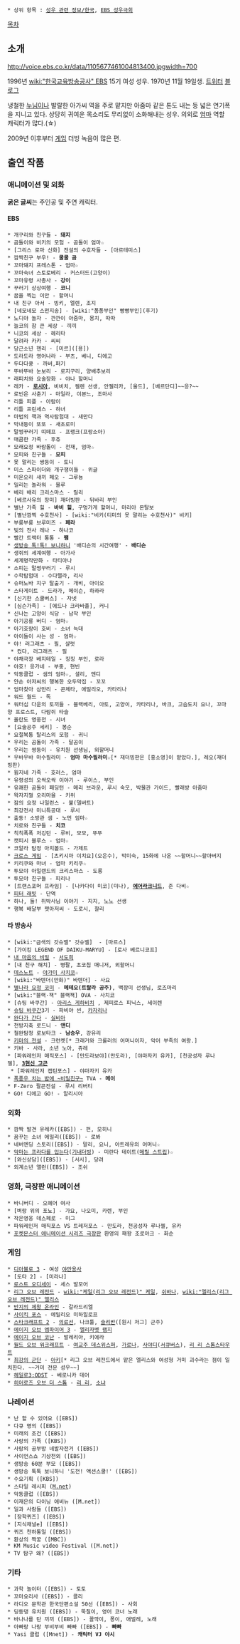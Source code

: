  * 상위 항목 : [[성우 관련 정보/한국]], [[EBS 성우극회]]

[[목차]]
== 소개 ==

http://voice.ebs.co.kr/data/1105677461004813400.jpgwidth=700

1996년 [[wiki:"한국교육방송공사" EBS]] 15기 여성 성우. 1970년 11월 19일생. [https://twitter.com/#!/totoro4ever 트위터] [http://blog.naver.com/hisim04 블로그]

냉철한 [[누님]]이나 발랄한 아가씨 역을 주로 맡지만 아줌마 같은 톤도 내는 등 넓은 연기폭을 지니고 있다. 상당히 귀여운 목소리도 무리없이 소화해내는 성우. 의외로 [[엄마]] 역할 캐릭터가 많다.(☆)

2009년 이후부터 [[게임]] 더빙 녹음이 많은 편.

== 출연 작품 ==
=== 애니메이션 및 외화 ===
'''굵은 글씨'''는 주인공 및 주연 캐릭터.

==== EBS ====
 * 개구리와 친구들 - '''돼지'''
 * 곰돌이와 비키의 모험 - 곰돌이 엄마☆
 * [그리스 로마 신화] 전설의 수호자들 - [아르테미스]
 * 깜짝친구 부우! - '''쿨쿨 곰'''
 * 꼬마돼지 프레스톤 - 엄마☆
 * 꼬마숙녀 스토로베리 - 커스터드(고양이)
 * 꼬마유령 사총사 - '''강이'''
 * 꾸러기 상상여행 - '''코니'''
 * 꿈을 찍는 이안 - 할머니
 * 내 친구 아서 - 빙키, 엘렌, 조지
 * [네모네모 스펀지송] - [wiki:"퐁퐁부인" 빵빵부인](후기)
 * 노디야 놀자 - 깐깐이 아줌마, 몽치, 따따
 * 늘코의 참 큰 세상 - 끼끼
 * 니코의 세상 - 헤리타
 * 달려라 카카 - 씨씨
 * 당근소년 헨리 - [미르]([용])
 * 도라도라 영어나라 - 부츠, 베니, 디에고
 * 두다다쿵 - 까버,퍼기
 * 뚜바뚜바 눈보리 - 로지구리, 양배추보리
 * 래피치와 요술장화 - 야나 할머니
 * 레카 - '''[[로시아]]''', 비비치, 켈렌 선생, 안젤리카, [울드], [베르단디]~~응?~~
 * 로빈은 사춘기 - 마일라, 이본느, 조마사
 * 리틀 피플 - 아람이
 * 리틀 프린세스 - 하녀
 * 마법의 책과 역사탐험대 - 새만다
 * 막내둥이 또또 - 새초로미
 * 말썽꾸러기 띠떼프 - 프랭크(프랑소아)
 * 매콤한 가족 - 후츄
 * 모래요정 바람돌이 - 천재, 엄마☆
 * 모피와 친구들 - '''모피'''
 * 못 말리는 쌍둥이 - 토니
 * 미스 스파이더와 개구쟁이들 - 위글
 * 미운오리 새끼 페오 - 그루뇽
 * 밀리는 놀라워 - 물루
 * 베리 배리 크리스마스 - 릴리
 * [베르사유의 장미] 재더빙판 - 뒤바리 부인
 * 별난 가족 힐 - '''바비 힐''', 구멍가게 할머니, 마리아 몬탈보
 * [별난깜찍 수호천사] - [wiki:"비키(티미의 못 말리는 수호천사)" 비키]
 * 부릉부릉 브루미즈 - '''페라'''
 * 빛의 전사 레나 - 하나코
 * 빨간 트랙터 통통 - '''팸'''
 * [[생방송 톡!톡! 보니하니]] '배디슨의 시간여행' - '''배디슨'''
 * 생쥐의 세계여행 - 아가사
 * 세계명작만화 - 타티아나
 * 소피는 말썽꾸러기 - 루시
 * 수학탐험대 - 수다렐라, 리사
 * 슈퍼노바 지구 탈출기 - 개비, 아이오
 * 스타게이트 - 드라가, 메이슨, 하콰라
 * [신기한 스쿨버스] - 자넷
 * [심슨가족] - [에드나 크라바플], 커니
 * 신나는 고양이 식당 - 남작 부인
 * 아기공룡 버디 - 엄마☆
 * 아기호랑이 호비 - 소녀 늑대
 * 아이들이 사는 성 - 엄마☆
 * 야! 러그래츠 - 필, 샬럿
  * 컸다, 러그래츠 - 필
 * 야채극장 베지테일 - 징징 부인, 로라
 * 야호! 응가네 - 부중, 현빈
 * 악동클럽 - 샘의 엄마☆, 셜리, 앤디
 * 얀손 아저씨의 행복한 오두막집 - 꼬꼬
 * 엄마찾아 삼만리 - 콘체타, 에밀리오, 카타리나
 * 워드 월드 - 독
 * 워터십 다운의 토끼들 - 블랙베리, 아토, 고양이, 카타리나, 바크, 고슴도치 요나, 꼬마양 프로스트, 다람쥐 타슬
 * 올란도 영웅전 - 시녀
 * [요술공주 세리] - 봉순
 * 요절복통 탈리스의 모험 - 귀니
 * 우리는 곰돌이 가족 - 달곰이
 * 우리는 쌍둥이 - 유치원 선생님, 외할머니
 * 우바우바 마수필라미 - '''엄마 마수필라미'''☆[* 재더빙판은 [홍소영]이 맡았다.], 레오(재더빙판)
 * 윔지네 가족 - 호러스, 엄마
 * 유령성의 오싹오싹 이야기 - 루이스, 부인
 * 유쾌한 곰돌이 패딩턴 - 메리 브라운, 루시 숙모, 박물관 가이드, 빨래방 아줌마
 * 왁자지껄 오리마을 - 키위
 * 잠의 요정 나일런스 - 불(델버트)
 * 최강전사 미니특공대 - 루시
 * 출동! 소방관 샘 - 노먼 엄마☆
 * 치로와 친구들 - '''치코'''
 * 칙칙폭폭 처깅턴 - 루비, 모모, 뚜뚜
 * 캣피시 블루스 - 엄마☆
 * 코알라 탐정 아치볼드 - 가제트
 * [[크로스 게임]] - [츠키시마 이치요](오은수), 박미숙, 15화에 나온 ~~할머니~~할아버지
 * 키리쿠와 마녀 - 엄마 키리쿠☆
 * 투모야 아일랜드의 크리스마스 - 도롱
 * 투모야 친구들 - 피리나
 * [트랜스포머 프라임] - [나카다이 미코](미나), '''[[에어라크니드]]''', 준 다비☆
 * [[피터 래빗]] - 단역
 * 하나, 둘! 쥐박사님 이야기 - 지지, 노노 선생
 * 행복 배달부 팻아저씨 - 도로시, 찰리
==== 타 방송사 ====
 * [wiki:"금색의 갓슈벨" 갓슈벨]  - [마르스]
 * [가이킹 LEGEND OF DAIKU-MARYU] - [로사 베르니코프]
 * [[내 마음의 비밀]] - [[미후네 유리코|서도희]]
 * [내 친구 해치] - 병팔, 초코칩 매니저, 외할머니
 * [[데스노트]] - [[야가미 사치코]]☆
 * [wiki:"바텐더(만화)" 바텐더] - 사요
 * [[별나라 요정 코미]] - '''메테오(트랄라 공주)''', 백장미 선생님, 로즈마리
 * [wiki:"블랙·잭" 블랙잭] OVA - 사치코
 * [슈팅 바쿠간] - [[아리스 게하비치]] , 제피로스 피닉스, 세이렌
 * [[슈팅 바쿠간]]3기 - 파비야 씬, [[카자리나]]
 * [[완더 오버 욘더|완다가 간다]] - [[완더 오버 욘더#s-2.1|실비아]]
 * 천방지축 로드니 - '''앤디'''
 * 철완탐정 로보타크 - '''남승우''', 강유리
 * [[키마의 전설]] - 크런켓[* 크래거와 크롤러의 어머니이자, 악어 부족의 여왕.]
 * 키바 - 사라, 소년 노아, 쥬레
 * [파워레인저 매직포스] - [만도라보야](만도라), [야마자키 유카], [천공성자 루나젤], '''[[3현신 고곤]]'''
  * [파워레인저 캡틴포스] - 야마자키 유카
 * [[폭풍우 치는 밤에#s-1.1|폭풍우 치는 밤에 ~비밀친구~]] TVA - '''메이'''
 * F-Zero 팔콘전설 - 루시 리버티
 * GO! 디에고 GO! - 알리시아
=== 외화 ===
 * 깜짝 발견 유레카([EBS]) - 펀, 모히니
 * 꿈꾸는 소녀 에밀리([EBS]) - 로봐
 * 네버엔딩 스토리([EBS]) - 말리, 요니, 아트레유의 어머니☆
 * [[악마는 프라다를 입는다]]([[기내더빙]]) - 미란다 테이트([[메릴 스트립]])☆
 * [와신상담]([EBS]) - [서시], 당려
 * 외계소년 앨런([EBS]) - 조쉬
=== 영화, 극장판 애니메이션 ===
 * 바니버디 - 오헤어 여사
 * [벼랑 위의 포뇨] - 가요, 나오미, 카렌, 부인
 * 작은영웅 데스페로 - 미그
 * 파워레인저 매직포스 VS 트레저포스 - 만도라, 천공성자 루나젤, 유카 
 * [[포켓몬스터 애니메이션 시리즈/극장판|포켓몬스터 애니메이션 시리즈 극장판]] 환영의 패왕 조로아크 - 화순
=== 게임 ===
 * [[디아블로 3]] - 여성 [[야만용사]]
 * [도타 2] - [미라나]
 * [[로스트 오디세이]] - 세스 발모어
 * [[리그 오브 레전드]] - [[wiki:"케일(리그 오브 레전드)" 케일]], [[쉬바나]], [[wiki:"엘리스(리그 오브 레전드)" 엘리스]]
 * [[반지의 제왕 온라인]] - 갈라드리엘
 * [[사이킥 포스]] - 에밀리오 미하일로프
 * [[스타크래프트 2]] - [[의료선]], 나크툴, [[슬리반]]([원시 저그] 군주)
 * [[에이지 오브 엠파이어 3]] - [[엘리자벳 램지]]
 * [[에이지 오브 코난]] - 발레리아, 키에라
 * [[월드 오브 워크래프트]] - [[여교주 데스위스퍼]], [[가로나]], [[사야디]]([[서큐버스]]), [[리 리 스톰스타우트]]
 * [[최강의 군단]] - [[아키(최강의 군단)|아키]][* 리그 오브 레전드에서 맡은 엘리스와 여성형 거미 괴수라는 점이 일치한다. ~~거미 전문 성우~~]
 * [[헤일로3:ODST]] - 베로니카 데어
 * [[히어로즈 오브 더 스톰]] - [[리 리(히어로즈 오브 더 스톰)|리 리]], [[소냐(히어로즈 오브 더 스톰)|소냐]]
=== 나레이션 ===
 * 난 할 수 있어요 ([EBS])
 * 다큐 명의 ([EBS])
 * 미래의 조건 ([EBS])
 * 사랑의 가족 ([KBS])
 * 사랑의 공부방 네발자전거 ([EBS])
 * 사이언스쇼 기상천외 ([EBS])
 * 생방송 60분 부모 ([EBS])
 * 생방송 톡톡 보니하니 '도전! 액션스쿨!' ([EBS])
 * 수요기획 ([KBS])
 * 스타일 레시피 ([[M.net]])
 * 악동클럽 ([EBS])
 * 이재은의 다이닝 애비뉴 ([M.net])
 * 일과 사람들 ([EBS])
 * [장학퀴즈] ([EBS])
 * [지식채널e] ([EBS])
 * 퀴즈 천하통일 ([EBS])
 * 환상의 짝꿍 ([MBC])
 * KM Music video Festival ([M.net])
 * TV 탐구 왜? ([EBS])
=== 기타 ===
 * 과학 놀이터 ([EBS]) - 토토
 * 꼬마요리사 ([EBS]) - 콜리
 * 라디오 문학관 한국단편소설 50선 ([EBS]) - 사회
 * 딩동댕 유치원 ([EBS]) - 뚝칠이, 영어 코너 노래
 * 바나나를 탄 끼끼 ([EBS]) - 꼴깍이, 퐁이, 애벌레, 노래
 * 아빠랑 나랑 부비부비 빠빠 ([EBS]) - '''빠빠'''
 * Yasi 클럽 ([Mnet]) - '''캐릭터 VJ 야시'''
